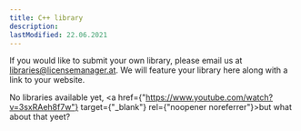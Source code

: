 ```yaml
---
title: C++ library
description:
lastModified: 22.06.2021
---
```


If you would like to submit your own library, please email us at
libraries@licensemanager.at. We will feature your library here along with a
link to your website.

No libraries available yet, <a href={"https://www.youtube.com/watch?v=3sxRAeh8f7w"} target={"_blank"} rel={"noopener noreferrer"}>but what about that yeet?</a>
